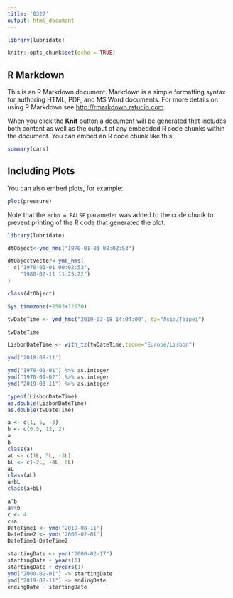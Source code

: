 ```yaml
---
title: '0327'
output: html_document
---
```

```r
library(lubridate)
```

```r
knitr::opts_chunk$set(echo = TRUE)
```

## R Markdown

This is an R Markdown document. Markdown is a simple formatting syntax for authoring HTML, PDF, and MS Word documents. For more details on using R Markdown see <http://rmarkdown.rstudio.com>.

When you click the **Knit** button a document will be generated that includes both content as well as the output of any embedded R code chunks within the document. You can embed an R code chunk like this:

```r
summary(cars)
```

## Including Plots

You can also embed plots, for example:

```r
plot(pressure)
```

Note that the `echo = FALSE` parameter was added to the code chunk to prevent printing of the R code that generated the plot.
```r
library(lubridate)
```
```r
dtObject<-ymd_hms("1970-01-01 00:02:53") 
```

```r
dtObjectVector<-ymd_hms(
  c("1970-01-01 00:02:53",
    "1980-02-11 11:25:22")
)
```

```r
class(dtObject)
```

```r
Sys.timezone(+2503+12130)
```
```r
twDateTime <- ymd_hms("2019-03-18 14:04:00", tz="Asia/Taipei")
```

```r
twDateTime
```
```r
LisbonDateTime <- with_tz(twDateTime,tzone="Europe/Lisbon")
```

```r
ymd('2018-09-11')
```
```r
ymd("1970-01-01") %>% as.integer
ymd("1970-01-02") %>% as.integer
ymd("2019-03-11") %>% as.integer
```

```r
typeof(LisbonDateTime)
as.double(LisbonDateTime)
as.double(twDateTime)
```

```r
a <- c(1, 5, -3)
b <- c(0.5, 12, 2)
a
b
class(a)
aL <- c(1L, 5L, -3L)
bL <- c(-2L, -4L, 8L)
aL
class(aL)
a+bL
class(a+bL)

```

```r
a^b
a%%b
c <- 4
c+a
DateTime1 <- ymd("2019-08-11")
DateTime2 <- ymd("2000-02-01")
DateTime1-DateTime2
```
```r
startingDate <- ymd("2000-02-17")
startingDate + years(1)
startingDate + dyears(1)
ymd("2000-02-01") -> startingDate
ymd("2019-08-11") -> endingDate
endingDate - startingDate
```

